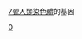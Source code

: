 {{Genes by human chromosome}}
{{Commons category|Genes on human chromosome 7}}
[[7號染色體|7號人類染色體]]的基因

[[分类:依染色体分类的基因|0]]